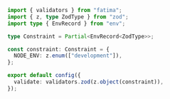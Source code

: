 ```ts
import { validators } from "fatima";
import { z, type ZodType } from "zod";
import type { EnvRecord } from "env";

type Constraint = Partial<EnvRecord<ZodType>>;

const constraint: Constraint = {
  NODE_ENV: z.enum(["development"]),
};

export default config({
  validate: validators.zod(z.object(constraint)),
});
```
